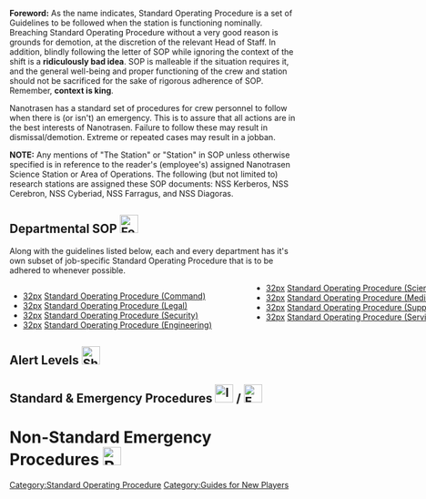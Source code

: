 <!--
=== WARNING ===

Editing this page on the wiki will get overwritten by the next autowiki update from the internal git.
Please edit on there.

=== WARNING ===
-->
{{Glossarytable}}

'''Foreword:''' As the name indicates, Standard Operating Procedure is a set of Guidelines to be followed when the station is functioning nominally. Breaching Standard Operating Procedure without a very good reason is grounds for demotion, at the discretion of the relevant Head of Staff. In addition, blindly following the letter of SOP while ignoring the context of the shift is a '''ridiculously bad idea'''. SOP is malleable if the situation requires it, and the general well-being and proper functioning of the crew and station should not be sacrificed for the sake of rigorous adherence of SOP. Remember, '''context is king'''.

Nanotrasen has a standard set of procedures for crew personnel to follow when there is (or isn't) an emergency. This is to assure that all actions are in the best interests of Nanotrasen. Failure to follow these may result in dismissal/demotion. Extreme or repeated cases may result in a jobban.

'''NOTE:''' Any mentions of "The Station" or "Station" in SOP unless otherwise specified is in reference to the reader's (employee's) assigned Nanotrasen Science Station or Area of Operations. The following (but not limited to) research stations are assigned these SOP documents: NSS Kerberos, NSS Cerebron, NSS Cyberiad, NSS Farragus, and NSS Diagoras.

==Departmental SOP [[File:Folder.png|32px]]==

Along with the guidelines listed below, each and every department has it's own subset of job-specific Standard Operating Procedure that is to be adhered to whenever possible.

<div style="column-count:2;-moz-column-count:2;-webkit-column-count:2; width: 60em;">
* [[file:Ntflag.png|32px]] [[Standard Operating Procedure (Command)]]
* [[file:Gavel.png|32px]] [[Legal Standard Operating Procedure|Standard Operating Procedure (Legal)]]
* [[file:Handcuffs.png|32px]] [[Standard Operating Procedure (Security)]]
* [[file:Wrench.png|32px]] [[Standard Operating Procedure (Engineering)]]
* [[file:Cyborg.png|32px]] [[Standard Operating Procedure (Science)]]
* [[file:Healthanalyzer.png|32px]] [[Standard Operating Procedure (Medical)]]
* [[file:GrayCrate.png|32px]] [[Standard Operating Procedure (Supply)]]
* [[file:Burger.png|32px]] [[Standard Operating Procedure (Service)]]
</div>

==Alert Levels [[File:Shuttleconsole.png|32px]]==
{{pageframecollapse
 | color      = 308E30
 | image      = Greenpin.png
 | title      = Security Level Green - Status: All clear; no threats on-board/near the station
 | header     = ''"Attention! Security level lowered to green. All threats to the station have passed. All weapons need to be holstered and privacy laws are once again fully enforced."''
 | content    = '''Called by:''' Anyone with Captain-Level Access at a working Communications Console.

'''Conditions:'''
* Default Alert Code at the start of the shift. Do not change unless a threat is suspected/confirmed;
'''OR'''
* All confirmed/suspected threats to the station and/or crew have been handled, or simply vanished on their own. It is recommended that, after 15+ minutes on Code Blue without any hostile activity, Code Green be called;

'''Security:'''

* All weapons must be holstered or kept in pockets/suit storage slots unless absolutely required;

* Random searches are not permitted without express permission by either the Head of Security, Captain or Magistrate. However, searches are still permitted if there is reasonable suspicion of a crime.

'''Secure Areas:'''
{{Hatnote|EVA Storage, Tech Storage, Gravity Generator, Engineering Secure Storage, AI Upload, Teleporter, Vault, anywhere else requiring command level access that does not get regularly used}}

* Secure areas such as the teleporter and EVA are to be left unbolted and ready to be used for their intended purposes. Exceptions are below;

* The Vault is not to be opened unless repairs are required, gold is required for Research and Development (in case Mining fails to deliver) or a critical item needs to be hidden in the safe.

'''General Crew:'''

* While not required, it is recommended that the crew activate and maximize their Suit Sensors, due to the potential for workplace accidents;

* Free transit through the station is permitted for the crew, outside of Secure Areas.
}}

{{pageframecollapse
 | color      = 394FCC
 | image      = Bluepin.png
 | title      = Security Level Blue - Status: There is a suspected threat on-board/near the station
 | header     = ''"Attention! Security level elevated to blue. The station has received reliable information about possible hostile activity on the station. Security staff may have weapons visible and random searches are permitted."''
 | content    = '''Called by:''' Anyone with Captain-Level Access at a working Communications Console.

'''Conditions:'''
* There is a suspected threat on-board the station, or at a nearby location in space. This includes any signs of hostile activity that have not caused any damage to station or crew, but nonetheless seem present.
'''OR'''
* Confirmed Code Red threats have been properly handled or subsided on their own. It is recommended that, after 15+ minutes on Code Red without any hostile activity, Code Blue be called.

'''Security:'''

* Weapons do not need to be holstered. However, it is recommended that Security personnel follow Security SOP in order to prevent accidents and to be fully aware of armament procedure;

* Random searches are fully permitted. Security personnel may detain any personnel refusing a random search in order to conduct said search;

'''Secure Areas:'''
{{Hatnote|EVA Storage, Tech Storage, Gravity Generator, Engineering Secure Storage, AI Upload, Teleporter, Vault, anywhere else requiring command level access that does not get regularly used}}

* It is recommended that all Secure Areas be bolted down unless their use is necessary;

'''General Crew:'''

* All personnel are highly recommended to maximize their Suit Sensors;

* Personnel are to report any suspicious activity to the nearest member of Security, or use their PDA or headsets if required;

* Personnel are highly encouraged to exercise caution, even if the threat is only suspected. Following simple safety procedures (such as not going through Maintenance alone) can prevent needless accidents;

* Visitors to the station (anyone with Civilian-level access) are recommended to stay in public areas, for their safety.
}}

{{pageframecollapse
 | color      = 8B0000
 | image      = Redpin.png
 | title      = Security Level Red - Status: There is a confirmed, hostile threat on-board/near the station
 | header     = ''"Attention! Code Red! There is an immediate and serious threat to the station. Security may have weapons unholstered at all times. Random searches are allowed and advised."''
 | content    = '''Called by:''' Any two personnel with Command-Level Access, at a Card Swiper. Requires close timing.

'''Conditions:'''
* There is a confirmed, hostile threat on-board the station or nearby in space. This threat should pose recognizable danger to the station and/or crew at large.

'''Security:'''

* Security personnel should read Security SOP for armament, armory and safety procedures;

* Random searches are fully permitted and recommended. Security personnel may detain any personnel refusing a random search in order to conduct said search;

* Security personnel are to cooperate fully with any Central Command Staff (such as Emergency Response Teams) in order to eliminate the threat to the station.

'''Secure Areas:'''
{{Hatnote|EVA Storage, Tech Storage, Gravity Generator, Engineering Secure Storage, AI Upload, Teleporter, Vault, anywhere else requiring command level access that does not get regularly used}}

* There are no restrictions on bolting Secure Areas. Secure Areas may be left bolted or unbolted at the discretion of Command personnel;

'''General Crew:'''

* All personnel are required to maximize their Suit Sensors;

* Unless their job demands it, personnel are forbidden from entering maintenance tunnels. Personnel in violation of this order may be charged with trespassing;

* Visitors to the station (anyone with Civilian-level access) are to remain inside the Bar, Library or Dormitories for the duration of Code Red;

* Personnel are to follow the instructions of Security staff, so long as they are within the bounds of Space Law and are not acting against the general well-being of the station and its crew. Failure to do so may lead to their arrest for Creating a Workplace Hazard.
}}

{{pageframecollapse
 | color      = C6A500
 | image      = Goldpin.png
 | title      = Security Level Gamma - Status: There is a massive threat to the safety of the station and crew
 | header     = ''"Attention! Gamma security level activated! Central Command has ordered the Gamma security level on the station. Security is to have weapons equipped at all times, and all civilians are to immediately seek their nearest head for transportation to a secure location."''
 | content    ='''Called by:''' Central Command. Use a Communications Console or Fax Machine in order to explain the situation. Remember, Gamma is rarely called, for good reason. Having a well-written, concise fax that explains the situation to the best of your ability, as well as why it deserves Code Gamma being called, signed and stamped by the Captain or Acting Captain, goes a long way towards ensuring Gamma is provided. Remember, this is for '''extreme emergencies''' only.

'''Conditions:'''
* There is a massive threat to the continued safety of the station and crew, threatening the very existence of the Station;

* However, this threat is not yet big enough to warrant the destruction of the Station, and Central Command may still want to protect their assets.

'''Security:'''

* Martial Law is enacted. Standard Operating Procedure is suspended. Security personnel have full permission to do whatever it takes to ensure that the safety of the station and crew is maintained. Personnel interfering with emergency procedures may be detained. Security are cleared to use lethal force in response to any physical threat. Assault of Command or ERT may be punished with immediate field execution.

* Random searches are fully permitted, allowed and encouraged. Security personnel may detain any personnel refusing a random search in order to conduct said search;

* If the Gamma Armory is deployed, Security are to secure its contents and distribute them to Security personnel in order to handle the threat. Non-Security personnel (including members of the Legal Sub-Department) are not to receive these weapons unless deemed necessary by the Warden, Head of Security, or Captain;

* Security personnel are to cooperate fully with any Central Command Staff (such as Emergency Response Teams) in order to eliminate the threat to the station.

'''Secure Areas:'''
{{Hatnote|EVA Storage, Tech Storage, Gravity Generator, Engineering Secure Storage, AI Upload, Teleporter, Vault, anywhere else requiring command level access that does not get regularly used}}

* All Secure Areas are to be bolted down. Secure Areas may be left unbolted at the discretion of Command personnel;

'''General Crew:'''

* All personnel are required to maximize their Suit Sensors;

* All personnel are to remain inside their Departments until such a point as Code Gamma has passed, unless specifically requested by Security and/or Command, or their particular skills can help resolve the situation (such as Field Medics or Engineers);

* Visitors to the station (anyone with Civilian-level access) are to remain inside the Bar, Library or Dormitories until such a point as Code Gamma has passed;

* Personnel are to follow the instructions of Security staff, so long as they are within the bounds of Space Law and are not acting against the general well-being of the station and its crew. Failure to do so may lead to their arrest for Creating a Workplace Hazard.
}}

{{pageframecollapse
 | color      = 800080
 | image      = Purplepin.png
 | title      = Security Level Delta - Status: The station's Nuclear Fission Device has been armed
 | header     = ''"The station's self-destruct mechanism has been engaged. All crew are instructed to abandon the station immediately. This is not a drill."''
 | content    = '''Called by:''' Malfunctioning AI Units or the on-board Nuclear Fission Device being activated.

'''Conditions:'''
* A Malfunctioning AI Unit has dropped all semblance of stealth and activated their Override Mechanism.
'''OR'''
* The on-board Nuclear Fission Device has been activated by Command or Central Command personnel. Though it does not trigger Code Delta, Nuclear Operative Nuclear Operations should still be considered as a Code Delta situation.

'''Security:'''

* In the case of a Malfunctioning AI Unit, all Security personnel are '''''required''''' to drop whatever it is they are doing, and proceed to neutralize the AI Unit. Any relevant help from station personnel (such as Engineers or Scientists) is not to be turned down;

* In the case of Nuclear Operatives, defusing the bomb is not recommended. Security personnel are to escort all other personnel off-station;

* In the case of a Central Command-authorized activation of the on-board Nuclear Fission Device, all Security personnel are to stand down.

'''Secure Areas:'''
{{Hatnote|EVA Storage, Tech Storage, Gravity Generator, Engineering Secure Storage, AI Upload, Teleporter, Vault, anywhere else requiring command level access that does not get regularly used}}

* Procedures are irrelevant.

'''General Crew:'''

* In the case of a Malfunctioning AI Unit or Nuclear Operatives that have armed a nuclear device, all non-vital personnel are to evacuate off-station immediately;

* In the case of a Central Command-authorized activation of the on-board Nuclear Fission Device, all personnel are to stand down.
}}

==Standard & Emergency Procedures [[File:Id regular.png|32px]] / [[File:EmergencyResponseTeam.png|32px]]==
{{pageframecollapse
 | color      = 88b1ef
 | image      = Goldpin.png
 | title      = Financial Procedures
 | header     = The following situations are well within the range of conventional station operations and should serve as firm guidelines for financial questions.
 | content    = The following clauses should serve as firm guidelines for financial and money account situations.

==[[File:Id regular.png|32px]] Money Accounts and Space Credits==

* Individual Crew Members have sole ownership over their money account and have discretion over where that money is spent, command or security members may not access crew money accounts unless their account is to be terminated after which the funds should be transferred to a department money account;

* Crew members not working on behalf of a department or not explicitly using a departments resources or facilities are permitted to ask for space credit compensation for personal gain in return for services or products they offer to other crew members;

* Department Money accounts should be used only for purchases for the entire department and not personal orders, departments should prioritize spending their funds on crates that the department needs and only spend money on optional crates when their is a surplus in funds;

* Department heads and command should maintain security over department accounts and only ever give out account credentials to heads of staff or trusted members within the department the respective head of staff oversees, however, heads of staff may at their own discretion enable any member of their department to have approval power over supply crates through the NanoBank PDA app;

* Department account funds are not limited to supply purchases and may be used for other things that would be otherwise beneficial to the station such as reasonable employee bonuses, compensation for non-department crew services, or interdepartmental exchanges.

}}

{{pageframe
 | color      = 88b1ef
 | image      = Goldpin.png
 | title      = Standard Procedures
 | header     = The following situations are well within the range of conventional station operations and should serve as firm guidelines for standard situations.
 | content    = <br>

==[[File:Id regular.png|32px]] Hiring/Transfer Policies==

* No new hires or transfers are permitted without contacting the relevant Head of Staff. If one is not available, promoting an Acting Head of Staff is recommended. If none is available, the Head of Personnel/Captain are to utilize their best judgement (see Command SOP for any exceptions);

* Promotion to Acting Head of Staff requires authorization by the Captain or Acting Captain;

* The following jobs require permission from Central Command before hiring/transfer is done: Blueshield, Nanotrasen Representative, Internal Affairs Agent, and Magistrate. The same applies to any functionally identical job with another title;

* All new hires to the Security Department, and Legal Sub-Department, are to be mindshield implanted and fully checked for unauthorized materials or suspicious communications.

==[[File:Recycler.gif|32px]] Firing/Demotion Policies==

* In the case of a full dismissal, the relevant ID is to be terminated;

* In the case of a demotion, Civilian-level access is recommended. Alternatively, jobs such as Janitor or Clown may also be used;

* No dismissals or demotions are to be performed without authorization from the relevant Head of Staff or Captain. See Chain of Command for how to handle dismissing a member of Command;

* Personnel are to report to the Head of Personnel for dismissal/demotion. Failure to do so will lead to Security detaining them forcefully;

* After a legal dismissal/demotion order is given to the person dismissed/demoted (e.g: by radio), any activity inside the previously assigned Department is to be considered Trespassing/Major Trespassing, and any item kept from said Department is to be considered Petty Theft/Theft. It is, as such, highly recommended that dismissed/demoted personnel willingly turn in all restricted items and cooperate with the process if they wish to avoid being brigged.

===Causes for Demotion and Dismissal===
{{Hatnote|Refer to the above for dismissal authority. Ultimately, the decision to fire/demote any personnel falls to the relevant Head of Staff or Captain. This is merely a list of reasons to fire someone over.}}

* Any medium-severe breach of Standard Operating Procedure without proper cause;

* Any medium crime or higher;

* Critical incompetence at a given job;

* Refusal to follow legal and relevant orders by the respective Head of Staff. Legality and relevance of said orders are to be judged by the Captain or Head of Personnel;

* Creation of an abusive and/or unsafe work environment. Personnel consistently berating, insulting, belittling, or otherwise treating their coworkers like dirt, should be immediately disciplined.

===Vote of No Confidence===
{{Hatnote|A Vote of No Confidence is a method for crew to arrange for demotions of unfit command members. It must have a justified reason, detailed below, against the Head of Staff or Captain in question.}}

* Votes have to be verified by a 3rd party who will tally the votes and verify the validity of the reason for it. The 3rd party must be the on-station Captain (unless they are the target of the vote), NT Representative, Magistrate or Centcomm if none of the previous are capable of acting as such. 

* If the 3rd party dismisses the vote reason, the target of the vote must have their authority respected and not be further harassed about it, doing so may result in a demotion for creating an abusive work environment against them. If the department is understaffed or a tie occurs, the 3rd party may participate the vote.

* Votes by departamental crew against their Head of Staff must pass with a 2/3 majority in favor of the vote for it to take effect.

* Votes by Heads of Staff against their Captain must pass a simple majority in favor of the vote for it to take effect.

* Justified reasons for a vote include but are not limited to; 'Causes for Demotion and Dismissal' breaches, Absenteeism, critical lack of communication, abuse of authority and incompetence, among others.

* Unjustified reasons for a vote include but are not limited to; Personal gripes, reasonable and legal disciplining or firing of their staff and denial of permission, among others. 

* If someone is to be demoted by a vote, Centcomm is to be informed afterwards via fax the details, vote count, reasons alongside other relevant information of the demotion. 

}}

{{pageframecollapse
 | color      = 88b1ef
 | image      = Goldpin.png
 | title      = Emergency Procedures
 | header     = The following situations are well within the range of conventional emergency station operations and should serve as firm guidelines for emergency situations.
 | content    = <br>
 
==[[File:EmergencyResponseTeam.png|32px]] Emergency Response Teams==

===Crew Procedures===

* Emergency Response Teams are only to be called when there is a Code Red-level threat or above;

* Emergency Response Teams are not to be called concurrently with the NTV Charon (Escape Shuttle). Pick one or the other;

* Emergency Response Teams are to be called when there is a major emergency aboard the station that the crew does not have the resources to fight properly. This includes, but is not limited to, any hostile threat present without an active Security force, or massive station damage without an active Engineering force;

* Emergency Response Teams are not to be called without majority approval from Command;

* Emergency Response Teams officially outrank anyone short of a Central Command Officer. Unless their actions are blatantly illegal and against the best interest of Nanotrasen, the station and its crew, their orders are to be followed above anyone else's.

===Emergency Response Team Procedures===

* The Emergency Response Team Leader is to ensure that all members of the Team are present before boarding the Station;

* The Emergency Response Team Leader is to be considered the top authority inside the Emergency Response Team. Unless their orders are blatantly illegal and against the best interest of Nanotrasen, the station and its crew, they are to be followed above anyone else's;

* All members of the Emergency Response Team are to activate their helmet cameras (by clicking the button next to their helmet) and maintain open lines of communication between them;

* The Emergency Response Team is to prioritize whatever it was they were called over. Digressions are not permitted;

* The Emergency Response Team is to ensure that none of its equipment falls in the hands of either the crew or hostile forces

==[[File:Airlock_external.png|32px]] NTV Charon - The Escape Shuttle==

* The NTV Charon is not to be called concurrently with an Emergency Response Team. Pick one or the other;

* In the event of hostile biohazard lifeforms appearing on the station (such as Xenomorphs or Class 7-10 Blob Organisms), Central Command is to be notified before the NTV Charon is called. Failure to do so may lead to the Charon being recalled in order to enforce quarantine. Similarly, Central Command may prohibit calling the Charon in order to handle the biohazard;

* In the event that the NTV Charon is called, all personnel are to wrap up their current task and head to the Escape Lobby within, at most, five minutes before departure;

* Forcing an early departure of the NTV Charon is not permitted unless the structural integrity of the Charon is endangered (such as a nearby Gravitational Singularity, or a Meteor Storm), or the safety of the crew aboard the Charon is threatened (such as nearby hostile Ascendants or Nar-Sie Constructs);

* All currently brigged personnel are to be kept in the Shuttle Brig;

* All personnel in critical medical condition are to be given emergency medical aid.
}}

=Non-Standard Emergency Procedures [[File:Radiationman.png|32px]]=
{{pageframe
 | color      = 606D89
 | image      = Graypin.png
 | title      = Emergency Situation Procedures
 | content    = The following situations are so outside the range of conventional station operation, that special procedure was drawn up for them. These are by no means rigid guidelines, but merely server as an indicator on what should be done to preserve the integrity of the station and its crew.

==[[File:FireExtinguisher.png|32px]] Fire/Gas Spills ==

* All personnel are to vacate the affected area;

* Hazard Lock systems are to be left untouched. Deliberately opening Hazard Locks during a Fire/Gas Spill in order to open way to the Hazard is to be considered Sabotage/Grand Sabotage;

* Engineering and Atmospherics personnel are to restore the affected area to working and livable condition.

==[[File:Generic_biosuit.png|32px]] [[Guide to Virology|Viral Outbreak Procedures]]==

{{Hatnote|A Viral Outbreak is defined as a situation where a Viral Pathogen has infected a significant portion of the crew (>10%). In the event of a Viral Outbreak, all infected personnel are to direct themselves to Medbay '''immediately'''. Any personnel experiencing odd symptoms are also recommended to head to Medbay, even if there is no Viral Outbreak.''}}

1. All Medbay personnel are to contribute in fighting the outbreak if there are no other critical patients requiring assistance. Eliminating the Viral Threat becomes '''number one priority''';

2. Personnel are to be informed of known symptoms, and directed to Medbay immediately if they are suffering from them;

3. All infected personnel are to be confined to either an Isolated Room, or Virology;

4. A blood sample is to be taken from an infected person, for study;

5. If any infected personnel attempt to leave containment, Medbay Quarantine is to be '''initiated immediately''', and only lifted when more patients need to be admitted, or the Viral Outbreak is over;

6. The cure must be identified, and administered to at least one (1) infected person. A blood sample must then be taken in order to produce a Vaccine;

7. Once Vaccines are produced, they are to be handed out to all infected personnel;

8. A sample of blood with the correct Antibodies must be kept in storage, in case any stray cases remained untreated;

9. In case the Viral Pathogen leads to fluid leakage, cleaning these fluids is to be considered '''top priority''';

10. Once the Viral Outbreak is over, all personnel are to return to regular duties.

==[[File:Meteor.gif|32px]] Meteor Storms==

* Personnel are to head to the Central Primary Hallway for the duration of the storm;

* No repair activities are to be performed until the end of the storm, for safety reasons;

* All personnel performing EVA duty are to return to the station post haste;

* In the case of a short storm, Engineering is to repair any damage done ASAP;

* In the case of a prolonged storm, no repair activities on non-critical components are to be performed. Personnel are to remain in the Central Primary Hallway, and all efforts focused on maintaining the integrity of the area. The NTV Charon is to be called when possible (at the discretion of Command), and an early launch is permitted.

==[[File:Singulo_1.gif|32px]] Singularity Containment Failure==

The Gravitational Singularity is to be tracked at all costs. If the Gravitational Singularity heads towards the main station, the NTV Charon is to be called. If the Gravitational Singularity heads off-station, damage done to the station should be taken into consideration. See below:

* In the case of massive station damage, the NTV Charon is to be called;

* In the case of light-medium station damage, an ERT is recommended, or, in the case of a competent Engineering team, merely extensive repairs.

==[[File:Tesla gen.png|32px]] Tesla Containment Failure==

* The Tesla Matrix is to be tracked at all costs, and its current location announced to the crew;

* If the Tesla Matrix remains inside the Station rather than arcing into space, the Charon is to be called.

==[[File:Supermatter.png|32px]] Supermatter Delamination Event==

* The Supermatter Crystal is to be vented to space;

* In such a case as the Supermatter Crystal containment was not equipped with a way to space the Crystal, the area around the Crystal is to be evacuated, and all personnel involved in the construction fired and brigged for Sabotage.

==[[File:DarkGygax.png|32px]] Syndicate Declaration of War==

* All weapons restrictions are lifted. Beepsky, and any other Security Bots, should have their protocols updated to reflect this;

* Supply should focus on requesting as many weapons as possible. Security is to be prioritized for distribution, but regular personnel may also be armed;

* Research and Development is to be manned. This is not negotiable. Science should work in tandem with Mining in order to fabricate weapons and equipment to fight the Syndicate Attack Team;

* Erecting barricades in critical locations is highly recommended;

* The NTV Charon may be called at the discretion of Command. If the station is not damaged after the fighting has subsided, it is recommended that the crew finish the shift.

==[[File:Ntflagfire.gif|32px]] Confirmed Revolution==

* All personnel are to comply with orders from Security personnel, so long as said orders are lawful. Failure to do so is grounds for detainment and inspection of possessions, as well as possible Mindshield Implantation, at the discretion of the Head of Security, or Acting Head of Security;

* All personnel that are brigged for Medium Crimes or higher are to receive Mindshield Implantation. Similarly, if the number of active revolutionaries is more than twice the number of loyalists, the Head of Security or Acting Head of Security may order random implantation of crew members;

* Lethal force is fully authorized if the number of active revolutionaries is more than twice the number of loyalists, and said revolutionaries are actively hostile.
}}

{{SOPTable}}
[[Category:Standard Operating Procedure]]
[[Category:Guides for New Players]]



